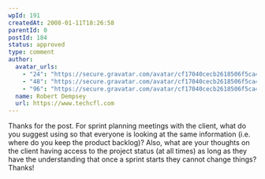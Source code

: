 ```yaml
---
wpId: 191
createdAt: 2008-01-11T18:26:58
parentId: 0
postId: 184
status: approved
type: comment
author:
  avatar_urls:
    - "24": "https://secure.gravatar.com/avatar/cf17040cecb2618506f5ca4c14957957?s=24&d=mm&r=g"
    - "48": "https://secure.gravatar.com/avatar/cf17040cecb2618506f5ca4c14957957?s=48&d=mm&r=g"
    - "96": "https://secure.gravatar.com/avatar/cf17040cecb2618506f5ca4c14957957?s=96&d=mm&r=g"
  name: Robert Dempsey
  url: https://www.techcfl.com
---
```


Thanks for the post. For sprint planning meetings with the client, what do you suggest using so that everyone is looking at the same information (i.e. where do you keep the product backlog)? Also, what are your thoughts on the client having access to the project status (at all times) as long as they have the understanding that once a sprint starts they cannot change things? Thanks!